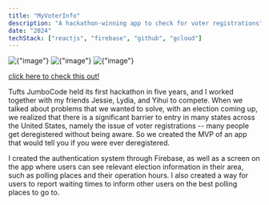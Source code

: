 ```yaml
---
title: "MyVoterInfo"
description: "A hackathon-winning app to check for voter registrations"
date: "2024"
techStack: ["reactjs", "firebase", "github", "gcloud"]
---
```



<div className="project-hero-image-container">
  <Image src={Fridgelink1} alt={"image"} className="project-hero-image" />
  <Image src={Fridgelink2} alt={"image"} className="project-hero-image" />
  <Image src={Fridgelink3} alt={"image"} className="project-hero-image" />
</div>

[click here to check this out!](https://keep-mass-beautiful.vercel.app/Demo)

<SectionTitle title="OVERVIEW" />

Tufts JumboCode held its first hackathon in five years, and I worked together with
my friends Jessie, Lydia, and Yihui to compete. When we talked about problems that
we wanted to solve, with an election coming up, we realized that there is a significant
barrier to entry in many states across the United States, namely the issue of
voter registrations -- many people get deregistered without being aware. So
we created the MVP of an app that would tell you if you were ever deregistered.

<SectionTitle title="MY INVOLVEMENT" />

I created the authentication system through Firebase, as well as a screen on the
app where users can see relevant election information in their area, such as
polling places and their operation hours. I also created a way for users to report
waiting times to inform other users on the best polling places to go to.
